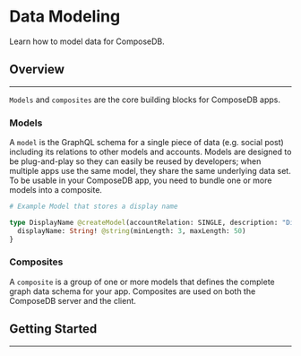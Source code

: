 
# Data Modeling

Learn how to model data for ComposeDB.

## Overview
---
`Models` and `composites` are the core building blocks for ComposeDB apps.

### Models

A `model` is the GraphQL schema for a single piece of data (e.g. social post) including its relations to other models and accounts. Models are designed to be plug-and-play so they can easily be reused by developers; when multiple apps use the same model, they share the same underlying data set. To be usable in your ComposeDB app, you need to bundle one or more models into a composite.

```graphql
# Example Model that stores a display name

type DisplayName @createModel(accountRelation: SINGLE, description: "Display name for a user") {
  displayName: String! @string(minLength: 3, maxLength: 50)
}
```

### Composites

A `composite` is a group of one or more models that defines the complete graph data schema for your app. Composites are used on both the ComposeDB server and the client.


## Getting Started
---

<DocCardList />
